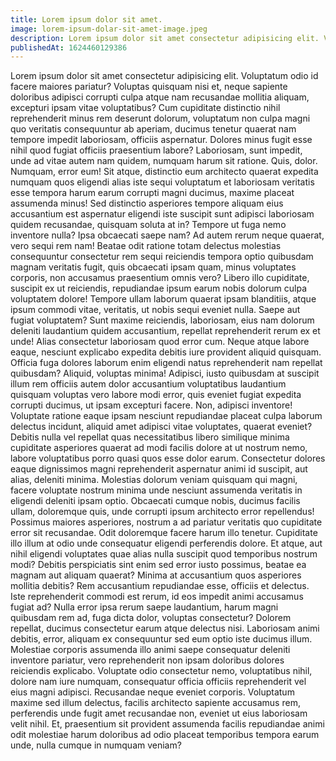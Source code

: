 ```yaml
---
title: Lorem ipsum dolor sit amet.
image: lorem-ipsum-dolar-sit-amet-image.jpeg
description: Lorem ipsum dolor sit amet consectetur adipisicing elit. Velit nam vitae perferendis id nulla rem sed reiciendis aperiam minus animi.
publishedAt: 1624460129386
---
```


Lorem ipsum dolor sit amet consectetur adipisicing elit. Voluptatum odio id facere maiores pariatur? Voluptas quisquam nisi et, neque sapiente doloribus adipisci corrupti culpa atque nam recusandae mollitia aliquam, excepturi ipsam vitae voluptatibus? Cum cupiditate distinctio nihil reprehenderit minus rem deserunt dolorum, voluptatum non culpa magni quo veritatis consequuntur ab aperiam, ducimus tenetur quaerat nam tempore impedit laboriosam, officiis aspernatur. Dolores minus fugit esse nihil quod fugiat officiis praesentium labore? Laboriosam, sunt impedit, unde ad vitae autem nam quidem, numquam harum sit ratione. Quis, dolor. Numquam, error eum! Sit atque, distinctio eum architecto quaerat expedita numquam quos eligendi alias iste sequi voluptatum et laboriosam veritatis esse tempora harum earum corrupti magni ducimus, maxime placeat assumenda minus! Sed distinctio asperiores tempore aliquam eius accusantium est aspernatur eligendi iste suscipit sunt adipisci laboriosam quidem recusandae, quisquam soluta at in? Tempore ut fuga nemo inventore nulla? Ipsa obcaecati saepe nam? Ad autem rerum neque quaerat, vero sequi rem nam! Beatae odit ratione totam delectus molestias consequuntur consectetur rem sequi reiciendis tempora optio quibusdam magnam veritatis fugit, quis obcaecati ipsam quam, minus voluptates corporis, non accusamus praesentium omnis vero? Libero illo cupiditate, suscipit ex ut reiciendis, repudiandae ipsum earum nobis dolorum culpa voluptatem dolore! Tempore ullam laborum quaerat ipsam blanditiis, atque ipsum commodi vitae, veritatis, ut nobis sequi eveniet nulla. Saepe aut fugiat voluptatem? Sunt maxime reiciendis, laboriosam, eius nam dolorum deleniti laudantium quidem accusantium, repellat reprehenderit rerum ex et unde! Alias consectetur laboriosam quod error cum. Neque atque labore eaque, nesciunt explicabo expedita debitis iure provident aliquid quisquam. Officia fuga dolores laborum enim eligendi natus reprehenderit nam repellat quibusdam? Aliquid, voluptas minima! Adipisci, iusto quibusdam at suscipit illum rem officiis autem dolor accusantium voluptatibus laudantium quisquam voluptas vero labore modi error, quis eveniet fugiat expedita corrupti ducimus, ut ipsam excepturi facere. Non, adipisci inventore! Voluptate ratione eaque ipsam nesciunt repudiandae placeat culpa laborum delectus incidunt, aliquid amet adipisci vitae voluptates, quaerat eveniet? Debitis nulla vel repellat quas necessitatibus libero similique minima cupiditate asperiores quaerat ad modi facilis dolore at ut nostrum nemo, labore voluptatibus porro quasi quos esse dolor earum. Consectetur dolores eaque dignissimos magni reprehenderit aspernatur animi id suscipit, aut alias, deleniti minima. Molestias dolorum veniam quisquam qui magni, facere voluptate nostrum minima unde nesciunt assumenda veritatis in eligendi deleniti ipsam optio. Obcaecati cumque nobis, ducimus facilis ullam, doloremque quis, unde corrupti ipsum architecto error repellendus! Possimus maiores asperiores, nostrum a ad pariatur veritatis quo cupiditate error sit recusandae. Odit doloremque facere harum illo tenetur. Cupiditate illo illum at odio unde consequatur eligendi perferendis dolore. Et atque, aut nihil eligendi voluptates quae alias nulla suscipit quod temporibus nostrum modi? Debitis perspiciatis sint enim sed error iusto possimus, beatae ea magnam aut aliquam quaerat? Minima at accusantium quos asperiores mollitia debitis? Rem accusantium repudiandae esse, officiis et delectus. Iste reprehenderit commodi est rerum, id eos impedit animi accusamus fugiat ad? Nulla error ipsa rerum saepe laudantium, harum magni quibusdam rem ad, fuga dicta dolor, voluptas consectetur? Dolorem repellat, ducimus consectetur earum atque delectus nisi. Laboriosam animi debitis, error, aliquam ex consequuntur sed eum optio iste ducimus illum. Molestiae corporis assumenda illo animi saepe consequatur deleniti inventore pariatur, vero reprehenderit non ipsam doloribus dolores reiciendis explicabo. Voluptate odio consectetur nemo, voluptatibus nihil, dolore nam iure numquam, consequatur officia officiis reprehenderit vel eius magni adipisci. Recusandae neque eveniet corporis. Voluptatum maxime sed illum delectus, facilis architecto sapiente accusamus rem, perferendis unde fugit amet recusandae non, eveniet ut eius laboriosam velit nihil. Et, praesentium sit provident assumenda facilis repudiandae animi odit molestiae harum doloribus ad odio placeat temporibus tempora earum unde, nulla cumque in numquam veniam?
